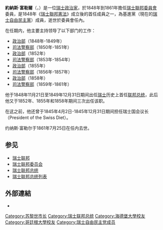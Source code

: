 {{Infobox_ President
| name= {{lang|en|Jonas Furrer}}
| original_name = 约纳斯·富勒尔
| image= Jonas Furrer.jpg
| office2=[[瑞士联邦委员会委员|瑞士联邦委员会委员]]
| term_start2=1848年 
| term_end2=1861年
| birth_date=1805年3月3日
| birth_place={{flagicon|Switzerland}} [[瑞士联邦|瑞士联邦]][[温特图尔|温特图尔]]
| death_date= 1861年7月25日
| death_place={{flagicon|Switzerland}} [[瑞士联邦|瑞士联邦]][[巴特拉加茨|巴特拉加茨]]
}}

'''約納斯·富勒爾'''（{{lang-de|Jonas Furrer}}，{{bd|1805年|3月3日|1861年|7月25日|catIdx=F}}）是一位[[瑞士|瑞士]][[政治家|政治家]]，於1848年到1861年擔任[[瑞士聯邦委員會|瑞士聯邦委員會]]委員，是1848年《[[瑞士聯邦憲法|瑞士聯邦憲法]]》成立後的首任成員之一，為基進黨（現在的[[瑞士自由民主黨|瑞士自由民主黨]]）成員，逝世於委員會任內。

在任期内，他主要主持领导了以下部门的工作：
*[[瑞士政治部|政治部]]（1848年-1849年）
*[[瑞士司法警察部|司法警察部]]（1850年-1851年）
*[[瑞士政治部|政治部]]（1852年）
*[[瑞士司法警察部|司法警察部]]（1853年-1854年）
*[[瑞士政治部|政治部]]（1855年）
*[[瑞士司法警察部|司法警察部]]（1856年-1857年）
*[[瑞士政治部|政治部]]（1858年）
*[[瑞士司法警察部|司法警察部]]（1859年-1861年）

他于1848年11月21日至1849年12月31日期间出任[[瑞士|瑞士]]历史上首任[[瑞士联邦总统|联邦总统]]，此后他又于1852年、1855年和1858年期间三次出任该职。

在这之前，他还曾于1845年4月2日-1845年12月31日期间担任瑞士国会议长（President of the Swiss Diet）。

约纳斯·富勒尔于1861年7月25日在任内去世。

==参见==
*[[瑞士联邦|瑞士联邦]]
*[[瑞士联邦委员会|瑞士联邦委员会]]
*[[瑞士联邦总统|瑞士联邦总统]]
*[[瑞士联邦总统列表|瑞士联邦总统列表]]

==外部連結==
*{{HDS|3637}}

{{start box}}
{{succession box | before = 无 (首任) | title = [[瑞士联邦委员会主席|瑞士联邦委员会主席]] | years = 1848年 | after = [[弗朗西斯·布拉特|弗朗西斯·布拉特]]<br>（François Briatte）}}
{{succession box | before = 无/最早的七位委员| title = [[瑞士联邦委员会委员|瑞士联邦委员会委员]] | years = 1848年–1861年 | after = [[雅各布·杜布斯|雅各布·杜布斯]]}}
{{end box}}

{{commonscat|Jonas Furrer}}
{{Switzerland-politician-stub}}
{{Authority control}}

{{DEFAULTSORT:Furrer, Jonas}}
[[Category:苏黎世市长|Category:苏黎世市长]]
[[Category:瑞士联邦总统|Category:瑞士联邦总统]]
[[Category:海德堡大學校友|Category:海德堡大學校友]]
[[Category:哥廷根大學校友|Category:哥廷根大學校友]]
[[Category:瑞士自由民主党成员|Category:瑞士自由民主党成员]]